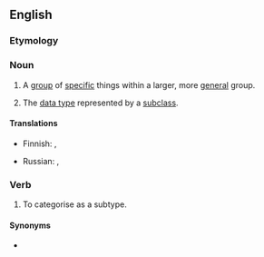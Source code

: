 ==English==

===Etymology===
{{prefix|en|sub|type}}

===Noun===
{{wikipedia}}
{{en-noun}}

# A [[group]] of [[specific]] things within a larger, more [[general]] group.
# {{lb|en|computing}} The [[data type]] represented by a [[subclass]].

====Translations====
{{trans-top|a group of specific things within a larger, more general group}}
* Finnish: {{t+|fi|alalaji}}, {{t+|fi|alatyyppi}}
{{trans-mid}}
* Russian: {{t+|ru|подти́п|m|sc=Cyrl}}, {{t|ru|субти́п|m|sc=Cyrl}}
{{trans-bottom}}

===Verb===
{{en-verb|subtyp}}

# To categorise as a subtype.

====Synonyms====
* {{l|en|subclassify}}